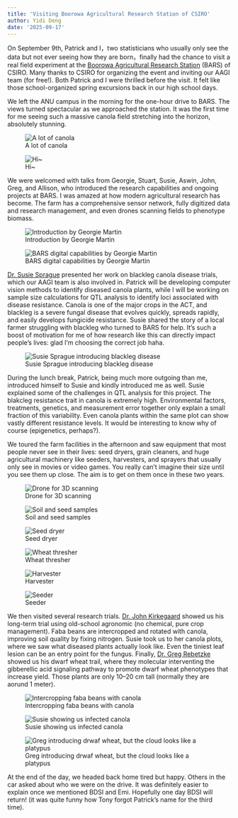 ```yaml
---
title: 'Visiting Boorowa Agricultural Research Station of CSIRO'
author: Yidi Deng
date: '2025-09-17'
---
```


On September 9th, Patrick and I，two statisticians who usually only see the data but not ever seeing how they are born，finally had the chance to visit a real field experiment at the [Boorowa Agricultural Research Station](https://www.csiro.au/en/about/locations/state-locations/nsw/boorowa) (BARS) of CSIRO. Many thanks to CSIRO for organizing the event and inviting our AAGI team (for free!). Both Patrick and I were thrilled before the visit. It felt like those school-organized spring excursions back in our high school days.

We left the ANU campus in the morning for the one-hour drive to BARS. The views turned spectacular as we approached the station. It was the first time for me seeing such a massive canola field stretching into the horizon, absolutely stunning.

::: {layout="[[40, 22.5]]"}

![A lot of canola](canola-skylinejpg.jpg){.lightbox group="g1"}

![Hi~](me-and-patrick.jpg){.lightbox group="g1"}

:::

We were welcomed with talks from Georgie, Stuart, Susie, Aswin, John, Greg, and Allison, who introduced the research capabilities and ongoing projects at BARS. I was amazed at how modern agricultural research has become. The farm has a comprehensive sensor network, fully digitized data and research management, and even drones scanning fields to phenotype biomass.

::: {layout-ncol=2}

![Introduction by Georgie Martin](Georgie-Martin.jpg){.lightbox group="g2"}

![BARS digital capabilities by Georgie Martin](Stuart-Brown.jpg){.lightbox group="g2"}

:::


[Dr. Susie Sprague](https://people.csiro.au/s/s/susan-sprague) presented her work on blackleg canola disease trials, which our AAGI team is also involved in. Patrick will be developing computer vision methods to identify diseased canola plants, while I will be working on sample size calculations for QTL analysis to identify loci associated with disease resistance. Canola is one of the major crops in the ACT, and blackleg is a severe fungal disease that evolves quickly, spreads rapidly, and easily develops fungicide resistance. Susie shared the story of a local farmer struggling with blackleg who turned to BARS for help. It's such a  boost of motivation for me of how research like this can directly impact people’s lives: glad I'm choosing the correct job haha.  

::: {layout="[[-25,50,-25]]"}

![Susie Sprague introducing blackleg disease](Blackleg-disease.jpg){.lightbox group="g3"}

:::


During the lunch break, Patrick, being much more outgoing than me, introduced himself to Susie and kindly introduced me as well. Susie explained some of the challenges in QTL analysis for this project. The blakcleg resistance trait in canola is extremely high. Environmental factors, treatments, genetics, and measurement error together only explain a small fraction of this variability. Even canola plants within the same plot can show vastly different resistance levels. It would be interesting to know why of course  (epigenetics, perhaps?).

We toured the farm facilities in the afternoon and saw equipment that most people never see in their lives: seed dryers, grain cleaners, and huge agricultural machinery like seeders, harvesters, and sprayers that usually only see in movies or video games. You really can’t imagine their size until you see them up close. The aim is to get on them once in these two years. 

::: {layout="[[25,25,25,25],[50,50]]"}

![Drone for 3D scanning](drones.jpg){.lightbox group="g4"}

![Soil and seed samples](sample.jpg){.lightbox group="g4"}

![Seed dryer](dryer.jpg){.lightbox group="g4"}

![Wheat thresher](filter.jpg){.lightbox group="g4"}

![Harvester](harvester.jpg){.lightbox group="g4"}

![Seeder](seeder.jpg){.lightbox group="g4"}

:::

We then visited several research trials. [Dr. John Kirkegaard](https://people.csiro.au/k/j/john-kirkegaard) showed us his long-term trial using old-school agronomic (no chemical, pure crop management). Faba beans are intercropped and rotated with canola, improving soil quality by fixing nitrogen. Susie took us to her canola plots, where we saw what diseased plants actually look like. Even the tiniest leaf lesion can be an entry point for the fungus. Finally, [Dr. Greg Rebetzke](https://people.csiro.au/r/g/greg-rebetzke) showed us his dwarf wheat trail, where they molecular interventing the gibberellic acid signaling pathway to promote dwarf wheat phenotypes that increase yield. Those plants are only 10–20 cm tall (normally they are aorund 1 meter).

::: {layout="[[25,25,50]]"}

![Intercropping faba beans with canola](intercrop.jpg){.lightbox group="g5"}

![Susie showing us infected canola](blackleg.jpg){.lightbox group="g5"}

![Greg introducing drwaf wheat, but the cloud looks like a platypus](cloud.jpg){.lightbox group="g5"}

:::


At the end of the day, we headed back home tired but happy. Others in the car asked about who we were on the drive. It was definitely easier to explain once we mentioned BDSI and Emi. Hopefully one day BDSI will return! (it was quite funny how Tony forgot Patrick’s name for the third time).